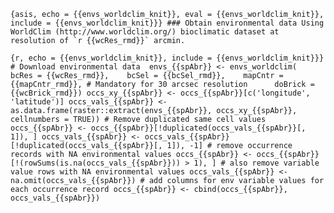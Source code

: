 ```{asis, echo = {{envs_worldclim_knit}}, eval = {{envs_worldclim_knit}}, include = {{envs_worldclim_knit}}}
### Obtain environmental data
Using WorldClim (http://www.worldclim.org/) bioclimatic dataset at resolution of `r {{wcRes_rmd}}` arcmin.
```

```{r, echo = {{envs_worldclim_knit}}, include = {{envs_worldclim_knit}}}
# Download environmental data 
envs_{{spAbr}} <- envs_worldclim(
  bcRes = {{wcRes_rmd}}, 
  bcSel = {{bcSel_rmd}}, 
  mapCntr = {{mapCntr_rmd}}, # Mandatory for 30 arcsec resolution   
  doBrick = {{wcBrick_rmd}})
occs_xy_{{spAbr}} <- occs_{{spAbr}}[c('longitude', 'latitude')]
occs_vals_{{spAbr}} <- as.data.frame(raster::extract(envs_{{spAbr}}, occs_xy_{{spAbr}}, cellnumbers = TRUE))
# Remove duplicated same cell values
occs_{{spAbr}} <- occs_{{spAbr}}[!duplicated(occs_vals_{{spAbr}}[, 1]), ]
occs_vals_{{spAbr}} <- occs_vals_{{spAbr}}[!duplicated(occs_vals_{{spAbr}}[, 1]), -1]
# remove occurrence records with NA environmental values
occs_{{spAbr}} <- occs_{{spAbr}}[!(rowSums(is.na(occs_vals_{{spAbr}})) > 1), ]
# also remove variable value rows with NA environmental values
occs_vals_{{spAbr}} <- na.omit(occs_vals_{{spAbr}})
# add columns for env variable values for each occurrence record
occs_{{spAbr}} <- cbind(occs_{{spAbr}}, occs_vals_{{spAbr}})
```

